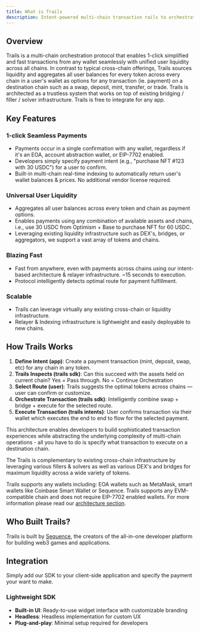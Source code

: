 ```yaml
---
title: What is Trails
description: Intent-powered multi-chain transaction rails to orchestrate 1-click payments and contract calls with any wallet, token or chain.
---
```



## Overview

Trails is a multi-chain orchestration protocol that enables 1-click simplified and fast transactions from any wallet seamlessly with unified user liquidity across all chains.
In contrast to typical cross-chain offerings, Trails sources liquidity and aggregates all user balances for every token across every chain in a user's wallet
as options for any transaction (ie. payment) on a destination chain such as a swap, deposit, mint, transfer, or trade. Trails is architected as a trustless system that
works on top of existing bridging / filler / solver infrastructure. Trails is free to integrate for any app.

## Key Features

### 1-click Seamless Payments
- Payments occur in a single confirmation with any wallet, regardless if it's an EOA, account abstraction wallet, or EIP-7702 enabled.
- Developers simply specify payment intent (e.g., "purchase NFT #123 with 30 USDC") for a user to confirm.
- Built-in multi-chain real-time indexing to automatically return user's wallet balances & prices. No additional vendor license required.

### Universal User Liquidity
- Aggregates all user balances across every token and chain as payment options.
- Enables payments using any combination of available assets and chains, i.e., use 30 USDC from Optimism + Base to purchase NFT for 60 USDC.
- Leveraging existing liquidity infrastructure such as DEX's, bridges, or aggregators, we support a vast array of tokens and chains.

### Blazing Fast
- Fast from anywhere, even with payments across chains using our intent-based architecture & relayer infrastructure. ~15 seconds to execution.
- Protocol intelligently detects optimal route for payment fulfillment.

### Scalable
- Trails can leverage virtually any existing cross-chain or liquidity infrastructure.
- Relayer & Indexing infrastructure is lightweight and easily deployable to new chains.

## How Trails Works

1. **Define Intent (app)**: Create a payment transaction (mint, deposit, swap, etc) for any chain in any token.
2. **Trails Inspects (trails sdk)**: Can this succeed with the assets held on current chain? Yes = Pass through. No = Continue Orchestration
3. **Select Route (user)**: Trails suggests the optimal tokens across chains — user can confirm or customize.
4. **Orchestrate Transaction (trails sdk)**: Intelligently combine swap + bridge + execute for the selected route.
5. **Execute Transaction (trails intents)**: User confirms transaction via their wallet which executes the end to end to flow for the selected payment.

This architecture enables developers to build sophisticated transaction experiences while abstracting the underlying complexity of multi-chain operations - all you have to do is specify what transaction to execute
on a destination chain.

The Trails is complementary to existing cross-chain infrastructure by leveraging various fillers & solvers as well as various DEX's and bridges for maximum liquidity across a wide variety of tokens.

Trails supports any wallets including: EOA wallets such as MetaMask, smart wallets like Coinbase Smart Wallet or Sequence. Trails supports any EVM-compatible chain
and does not require EIP-7702 enabled wallets. For more information please read our [architecture section](/architecture/how-it-works).


## Who Built Trails?

Trails is built by [Sequence](https://sequence.xyz), the creators of the all-in-one developer platform for building web3 games and applications.

## Integration

Simply add our SDK to your client-side application and specify the payment your want to make.

### Lightweight SDK
- **Built-in UI**: Ready-to-use widget interface with customizable branding
- **Headless**: Headless implementation for custom UX
- **Plug-and-play**: Minimal setup required for developers

